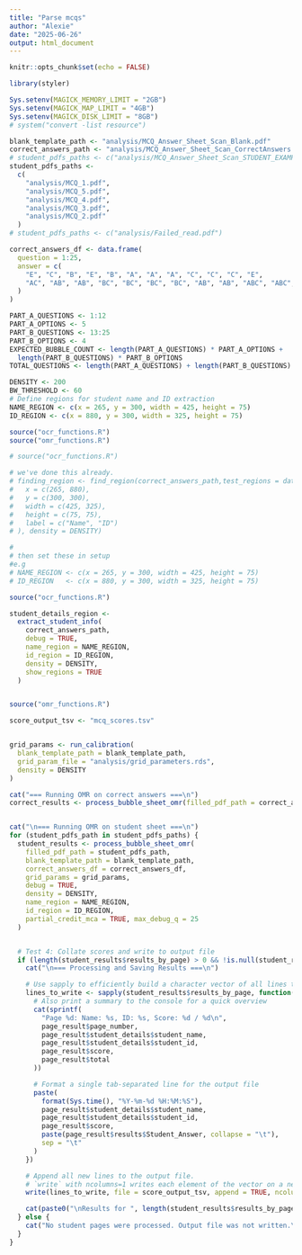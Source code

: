 ```yaml
---
title: "Parse mcqs"
author: "Alexie"
date: "2025-06-26"
output: html_document
---
```


```r
knitr::opts_chunk$set(echo = FALSE)

library(styler)

Sys.setenv(MAGICK_MEMORY_LIMIT = "2GB")
Sys.setenv(MAGICK_MAP_LIMIT = "4GB")
Sys.setenv(MAGICK_DISK_LIMIT = "8GB")
# system("convert -list resource")

blank_template_path <- "analysis/MCQ_Answer_Sheet_Scan_Blank.pdf"
correct_answers_path <- "analysis/MCQ_Answer_Sheet_Scan_CorrectAnswers.pdf"
# student_pdfs_paths <- c("analysis/MCQ_Answer_Sheet_Scan_STUDENT_EXAMPLE2.pdf")
student_pdfs_paths <-
  c(
    "analysis/MCQ_1.pdf",
    "analysis/MCQ_5.pdf",
    "analysis/MCQ_4.pdf",
    "analysis/MCQ_3.pdf",
    "analysis/MCQ_2.pdf"
  )
# student_pdfs_paths <- c("analysis/Failed_read.pdf")

correct_answers_df <- data.frame(
  question = 1:25,
  answer = c(
    "E", "C", "B", "E", "B", "A", "A", "A", "C", "C", "C", "E",
    "AC", "AB", "AB", "BC", "BC", "BC", "BC", "AB", "AB", "ABC", "ABC", "AC", "AB"
  )
)

PART_A_QUESTIONS <- 1:12
PART_A_OPTIONS <- 5
PART_B_QUESTIONS <- 13:25
PART_B_OPTIONS <- 4
EXPECTED_BUBBLE_COUNT <- length(PART_A_QUESTIONS) * PART_A_OPTIONS +
  length(PART_B_QUESTIONS) * PART_B_OPTIONS
TOTAL_QUESTIONS <- length(PART_A_QUESTIONS) + length(PART_B_QUESTIONS)

DENSITY <- 200
BW_THRESHOLD <- 60
# Define regions for student name and ID extraction
NAME_REGION <- c(x = 265, y = 300, width = 425, height = 75)
ID_REGION <- c(x = 880, y = 300, width = 325, height = 75)

source("ocr_functions.R")
source("omr_functions.R")
```

```r

# source("ocr_functions.R")

# we've done this already.
# finding_region <- find_region(correct_answers_path,test_regions = data.frame(
#   x = c(265, 880),
#   y = c(300, 300),
#   width = c(425, 325),
#   height = c(75, 75),
#   label = c("Name", "ID")
# ), density = DENSITY)

#
# then set these in setup
#e.g
# NAME_REGION <- c(x = 265, y = 300, width = 425, height = 75)
# ID_REGION   <- c(x = 880, y = 300, width = 325, height = 75)

```

```r

source("ocr_functions.R")

student_details_region <-
  extract_student_info(
    correct_answers_path,
    debug = TRUE,
    name_region = NAME_REGION,
    id_region = ID_REGION,
    density = DENSITY,
    show_regions = TRUE
  )



```

```r
source("omr_functions.R")

score_output_tsv <- "mcq_scores.tsv"


grid_params <- run_calibration(
  blank_template_path = blank_template_path,
  grid_param_file = "analysis/grid_parameters.rds",
  density = DENSITY
)

cat("=== Running OMR on correct answers ===\n")
correct_results <- process_bubble_sheet_omr(filled_pdf_path = correct_answers_path, blank_template_path = blank_template_path, correct_answers_df = correct_answers_df, grid_params = grid_params, debug = TRUE, density = DENSITY)


cat("\n=== Running OMR on student sheet ===\n")
for (student_pdfs_path in student_pdfs_paths) {
  student_results <- process_bubble_sheet_omr(
    filled_pdf_path = student_pdfs_path,
    blank_template_path = blank_template_path,
    correct_answers_df = correct_answers_df,
    grid_params = grid_params,
    debug = TRUE,
    density = DENSITY,
    name_region = NAME_REGION,
    id_region = ID_REGION,
    partial_credit_mca = TRUE, max_debug_q = 25
  )


  # Test 4: Collate scores and write to output file
  if (length(student_results$results_by_page) > 0 && !is.null(student_results$results_by_page[[1]])) {
    cat("\n=== Processing and Saving Results ===\n")

    # Use sapply to efficiently build a character vector of all lines to be written
    lines_to_write <- sapply(student_results$results_by_page, function(page_result) {
      # Also print a summary to the console for a quick overview
      cat(sprintf(
        "Page %d: Name: %s, ID: %s, Score: %d / %d\n",
        page_result$page_number,
        page_result$student_details$student_name,
        page_result$student_details$student_id,
        page_result$score,
        page_result$total
      ))

      # Format a single tab-separated line for the output file
      paste(
        format(Sys.time(), "%Y-%m-%d %H:%M:%S"),
        page_result$student_details$student_name,
        page_result$student_details$student_id,
        page_result$score,
        paste(page_result$results$Student_Answer, collapse = "\t"),
        sep = "\t"
      )
    })

    # Append all new lines to the output file.
    # `write` with ncolumns=1 writes each element of the vector on a new line.
    write(lines_to_write, file = score_output_tsv, append = TRUE, ncolumns = 1)

    cat(paste0("\nResults for ", length(student_results$results_by_page), " student(s) appended to '", score_output_tsv, "'\n"))
  } else {
    cat("No student pages were processed. Output file was not written.\n")
  }
}


```
